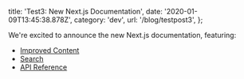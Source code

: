 
  title: 'Test3: New Next.js Documentation',
  date: '2020-01-09T13:45:38.878Z',
  category: 'dev',
  url: '/blog/testpost3',
};


We're excited to announce the new Next.js documentation, featuring:

- [Improved Content](#improved-content)
- [Search](#search)
- [API Reference](#api-reference)
